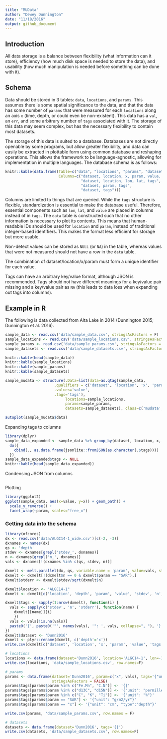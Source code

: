 ```yaml
---
title: "MUData"
author: "Dewey Dunnington"
date: "11/18/2016"
output: github_document
---
```


## Introduction

All data storage is a balance between flexibility (what information can it store), efficiency (how much disk space is needed to store the data), and usability (how much manipulation is needed before something can be done with it). 

## Schema

Data should be stored in 3 tables: `data`, `locations`, and `params`. This assumes there is some spatial significance to the data, and that the data has some number of `params` that were measured for each `locations` along an axis `x` (time, depth, or could even be non-existent). This data has a `val`, an `err`, and some arbitrary number of `tags` associated with it. The storage of this data may seem complex, but has the necessary flexibility to contain most datasets.

The storage of this data is suited to a database. Databases are not directly openable by some programs, but allow greater flexibility, and data can easily be extracted in plottable form using common database and reshaping operations. This allows the framework to be language-agnostic, allowing for implementation in multiple languages. The database schema is as follows:

```r
knitr::kable(data.frame(Table=c("data", "locations", "params", "datasets"),
                        Columns=c("dataset, location, x, param, value, tags", 
                                  "dataset, location, lon, lat, tags",
                                  "dataset, param, tags",
                                  "dataset, tags")))
```

Columns are limited to things that are queried. While the `tags` structure is flexible, standardization is essential to make the database useful. Therefore, essential components such as `lon`, `lat`, and `value` are placed in columns instead of in `tags`. The `data` table is constructed such that no other information is necessary to plot its contents. This means that human-readable IDs should be used for `location` and `param`, instead of traditional integer-based identifiers. This makes the format less efficient for storage but more usable.

Non-detect values can be stored as `NULL` (or `NA`) in the table, whereas values that were not measured should not have a row in the `data` table.

The combination of dataset/location/x/param must form a unique identifier for each value.

Tags can have an arbitrary key/value format, although JSON is recommended. Tags should not have different meanings for a key/value pair missing and a key/value pair as `NA` (this leads to data loss when expanding out tags into columns).

## Example in R

The following is data collected from Alta Lake in 2014 (Dunnington 2015; Dunnington et al. 2016).

```r
sample_data <- read.csv('data/sample_data.csv', stringsAsFactors = F)
sample_locations <- read.csv('data/sample_locations.csv', stringsAsFactors = F)
sample_params <- read.csv('data/sample_params.csv', stringsAsFactors = F)
sample_datasets <- read.csv('data/sample_datasets.csv', stringsAsFactors = F)

knitr::kable(head(sample_data))
knitr::kable(sample_locations)
knitr::kable(sample_params)
knitr::kable(sample_datasets)

sample_mudata <- structure(.Data=list(data=as.qtag(sample_data, 
                      .qualifiers = c('dataset', 'location', 'x', 'param'),
                      .values='value',
                      .tags='tags'), 
                           locations=sample_locations, 
                           params=sample_params,
                           datasets=sample_datasets), class=c('mudata', 'list'))

autoplot(sample_mudata$data)
```

Expanding tags to columns

```r
library(dplyr)
sample_data_expanded <- sample_data %>% group_by(dataset, location, x, param) %>%
  do({
    cbind(., as.data.frame(jsonlite::fromJSON(as.character(.$tags))))
  })
sample_data_expanded$tags <- NULL
knitr::kable(head(sample_data_expanded))
```

Condensing JSON from columns

```r

```

Plotting

```r
library(ggplot2)
ggplot(sample_data, aes(x=value, y=x)) + geom_path() + 
  scale_y_reverse() +
  facet_wrap(~param, scales="free_x")


```

### Getting data into the schema

```r
library(ofcores)
dx <- read.csv('data/ALGC14-1_wide.csv')[c(-2, -3)]
dxnames <- names(dx)
qs <- 'depth'
stdev <- dxnames[grepl('stdev_', dxnames)]
n <- dxnames[grepl('n_', dxnames)]
vals <- dxnames[!(dxnames %in% c(qs, stdev, n))]

dxmelt <- melt.parallel(dx, qs, variable.name = 'param', value=vals, stdev=stdev, n=n)
dxmelt <- dxmelt[!(dxmelt$n == 0 & dxmelt$param == "SAR"),]
dxmelt$stderr <- dxmelt$stdev/sqrt(dxmelt$n)

dxmelt$location <- "ALGC14-1"
dxmelt <- dxmelt[c('location', 'depth', 'param', 'value', 'stdev', 'n', 'stderr')]

dxmelt$tags <- sapply(1:nrow(dxmelt), function(i) {
  vals <- sapply(c('stdev', 'n', 'stderr'), function(name) {
    dxmelt[[name]][i]
    })
  vals <- vals[!is.na(vals)]
  paste0('{', paste0('"', names(vals), '": ', vals, collapse=", "), '}')
})
dxmelt$dataset <- 'Dunn2016'
dxmelt <- plyr::rename(dxmelt, c('depth'='x'))
write.csv(dxmelt[c('dataset', 'location', 'x', 'param', 'value', 'tags')], 'data/sample_data.csv', row.names = F)

# locations
locations <- data.frame(dataset='Dunn2016', location='ALGC14-1', lon=-122.293, lat=44.193, tags='{}')
write.csv(locations, 'data/sample_locations.csv', row.names=F)

# params
params <- data.frame(dataset='Dunn2016', param=c("x", vals), tags='{"unit": "ppm"}', 
                     stringsAsFactors = FALSE)
params$tags[params$param %in% c("Fe.Mn", "C.N")] <- '{}'
params$tags[params$param %in% c("d13C", "d15N")] <- '{"unit": "permille"}'
params$tags[params$param %in% c("C", "K", "Ti")] <- '{"unit": "%"}'
params$tags[params$param == "SAR"] <- '{"unit": "g/m2/yr"}'
params$tags[params$param == "x"] <- '{"unit": "cm", "type":"depth"}'

write.csv(params, 'data/sample_params.csv', row.names = F)

# datasets
datasets <- data.frame(dataset='Dunn2016', tags='{}')
write.csv(datasets, 'data/sample_datasets.csv', row.names=F)

```

